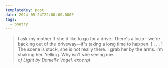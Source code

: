 ```yaml
---
templateKey: post
date: 2024-05-24T22:00:00.000Z
tags:
  - poetry
---
```

> I ask my mother if she'd like to go for a drive. There's a loop—we're backing out of the driveway—it's taking a long time to happen. [ . . . ] The scene is stuck, she is not really there. I grab her by the arms. I'm shaking her. Yelling. Why isn't she seeing me.<br/>
> <cite>of Light by Danielle Vogel, excerpt</cite>
